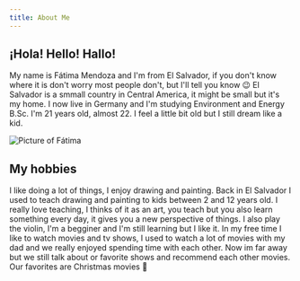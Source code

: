 ```yaml
---
title: About Me
---
```


## ¡Hola! Hello! Hallo!

My name is Fátima Mendoza and I'm from El Salvador, if you don't know where it is don't worry most people don't, but I'll tell you know 😉 El Salvador is a smmall country in Central America, it might be small but it's my home. I now live in Germany and I'm studying Environment and Energy B.Sc.
I'm 21 years old, almost 22. I feel a little bit old but I still dream like a kid. 

![Picture of Fátima](Fátima_Mendoza.jpeg)

## My hobbies

I like doing a lot of things, I enjoy drawing and painting. Back in El Salvador I used to teach drawing and painting to kids between 2 and 12 years old. I really love teaching, I thinks of it as an art, you teach but you also learn something every day, it gives you a new perspective of things. 
I also play the violin, I'm a begginer and I'm still learning but I like it. In my free time I like to watch movies and tv shows, I used to watch a lot of movies with my dad and we really enjoyed spending time with each other. Now im far away but we still talk about or favorite shows and recommend each other movies. Our favorites are Christmas movies 🎄

